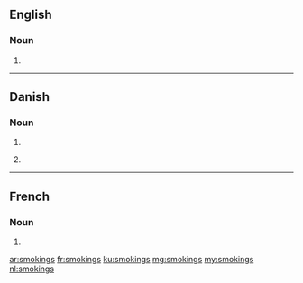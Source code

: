 ==English==

===Noun===
{{head|en|plural}}

# {{plural of|smoking|lang=en|nocat=1}}

----

==Danish==

===Noun===
{{head|da|noun form|g=c}}

# {{form of|genitive singular indefinite|smoking|lang=da}}
# {{qualifier|unofficial}} {{form of|plural indefinite|smoking|lang=da}}

----

==French==

===Noun===
{{head|fr|plural}} {{m-p}}

# {{plural of|smoking|lang=fr|nocat=1}}

[[ar:smokings]]
[[fr:smokings]]
[[ku:smokings]]
[[mg:smokings]]
[[my:smokings]]
[[nl:smokings]]